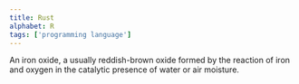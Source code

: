 ```yaml
---
title: Rust
alphabet: R
tags: ['programming language']
---
```


An iron oxide, a usually reddish-brown oxide formed by the reaction of iron and oxygen in the catalytic presence of water or air moisture.
